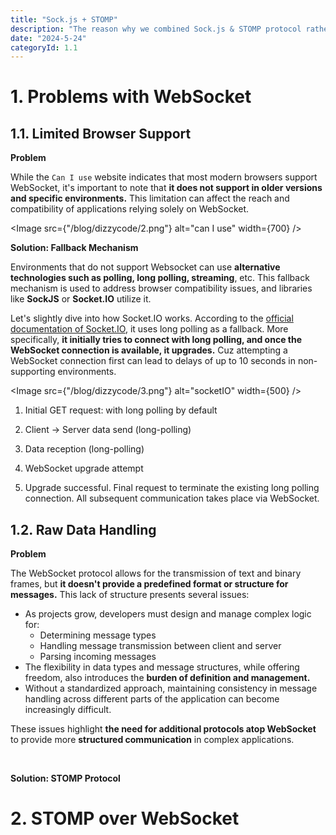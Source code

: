 ```yaml
---
title: "Sock.js + STOMP"
description: "The reason why we combined Sock.js & STOMP protocol rather than just using pure WebSocket for messaging."
date: "2024-5-24"
categoryId: 1.1
---
```


# 1. Problems with WebSocket

## 1.1. Limited Browser Support

**Problem**

While the `Can I use` website indicates that most modern browsers support WebSocket,
it's important to note that **it does not support in older versions and specific environments.**
This limitation can affect the reach and compatibility of applications relying solely on WebSocket.

<Image src={"/blog/dizzycode/2.png"} alt="can I use" width={700} />

**Solution: Fallback Mechanism**

Environments that do not support Websocket can use **alternative technologies such as polling, long polling, streaming**, etc.
This fallback mechanism is used to address browser compatibility issues, and libraries like **SockJS** or **Socket.IO** utilize it.

Let's slightly dive into how Socket.IO works. According to the [official documentation of Socket.IO](https://socket.io/docs/v4/how-it-works/), it uses long polling as a fallback.
More specifically, **it initially tries to connect with long polling, and once the WebSocket connection is available, it upgrades.**
Cuz attempting a WebSocket connection first can lead to delays of up to 10 seconds in non-supporting environments.

<Image src={"/blog/dizzycode/3.png"} alt="socketIO" width={500} />

1. Initial GET request: with long polling by default

2. Client -> Server data send (long-polling)

3. Data reception (long-polling)

4. WebSocket upgrade attempt

5. Upgrade successful. Final request to terminate the existing long polling connection. All subsequent communication takes place via WebSocket.

## 1.2. Raw Data Handling

**Problem**

The WebSocket protocol allows for the transmission of text and binary frames, but **it doesn't provide a predefined format or structure for messages.**
This lack of structure presents several issues:

- As projects grow, developers must design and manage complex logic for:
  - Determining message types
  - Handling message transmission between client and server
  - Parsing incoming messages
- The flexibility in data types and message structures, while offering freedom, also introduces the **burden of definition and management.**
- Without a standardized approach, maintaining consistency in message handling across different parts of the application can become increasingly difficult.

These issues highlight **the need for additional protocols atop WebSocket** to provide more **structured communication** in complex applications.

<br />

**Solution: STOMP Protocol**

# 2. STOMP over WebSocket

